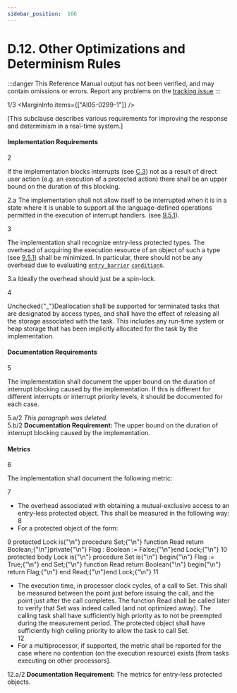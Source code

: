 ```yaml
---
sidebar_position:  166
---
```


# D.12. Other Optimizations and Determinism Rules

:::danger
This Reference Manual output has not been verified,
and may contain omissions or errors.
Report any problems on the [tracking issue](https://github.com/ada-lang-io/ada-lang-io/issues/20)
:::


<MarginText>1/3</MarginText>
<MarginInfo items={["AI05-0299-1"]} />
<p>[This subclause describes various requirements for improving the response and determinism in a real-time system.] <br /></p>


#### Implementation Requirements

<MarginText>2</MarginText>
<p>If the implementation blocks interrupts (see <a href="/docs/arm/AA-C/AA-C.3">C.3</a>) not as a result of direct user action (e.g. an execution of a protected action) there shall be an upper bound on the duration of this blocking. <br /></p>

<AnnotatedOnly>
<MarginText>2.a</MarginText>
<Admonition type="aarm" aarm="ramification">
<b></b>The implementation shall not allow itself to be interrupted when it is in a state where it is unable to support all the language-defined operations permitted in the execution of interrupt handlers. (see <a href="/docs/arm/AA-9/AA-9.5#Subclause_9.5.1">9.5.1</a>). <br />
</Admonition>
</AnnotatedOnly>

<MarginText>3</MarginText>
<p>The implementation shall recognize entry-less protected types. The overhead of acquiring the execution resource of an object of such a type (see <a href="/docs/arm/AA-9/AA-9.5#Subclause_9.5.1">9.5.1</a>) shall be minimized. In particular, there should not be any overhead due to evaluating <code><a href="/docs/arm/AA-9/AA-9.5#S0262">entry_barrier</a></code> <code><a href="/docs/arm/AA-4/AA-4.5#S0150">condition</a></code>s. <br /></p>

<AnnotatedOnly>
<MarginText>3.a</MarginText>
<Admonition type="aarm" aarm="implementation-note">
<b></b>Ideally the overhead should just be a spin-lock. <br />
</Admonition>
</AnnotatedOnly>

<MarginText>4</MarginText>
<p>Unchecked{"_"}Deallocation shall be supported for terminated tasks that are designated by access types, and shall have the effect of releasing all the storage associated with the task. This includes any run-time system or heap storage that has been implicitly allocated for the task by the implementation.<br /></p>


#### Documentation Requirements

<MarginText>5</MarginText>
<p>The implementation shall document the upper bound on the duration of interrupt blocking caused by the implementation. If this is different for different interrupts or interrupt priority levels, it should be documented for each case. <br /></p>

<AnnotatedOnly>
<MarginText>5.a/2</MarginText>
<Admonition type="aarm" aarm="note">
<i>This paragraph was deleted.</i><br />
</Admonition>
</AnnotatedOnly>

<AnnotatedOnly>
<MarginText>5.b/2</MarginText>
<Admonition type="aarm" aarm="note">
<b>Documentation Requirement: </b>The upper bound on the duration of interrupt blocking caused by the implementation.<br />
</Admonition>
</AnnotatedOnly>


#### Metrics

<MarginText>6</MarginText>
<p>The implementation shall document the following metric: <br /></p>

<MarginText>7</MarginText>
<ul>
<li>The overhead associated with obtaining a mutual-exclusive access to an entry-less protected object. This shall be measured in the following way:<br /></li>
<MarginText>8</MarginText>
<li>For a protected object of the form: <br /></li>
</ul>
<MarginText>9</MarginText>
<CodeBlock language="ada">
protected Lock is{"\n"}   procedure Set;{"\n"}   function Read return Boolean;{"\n"}private{"\n"}   Flag : Boolean := False;{"\n"}end Lock;{"\n"}
<MarginText>10</MarginText>
protected body Lock is{"\n"}   procedure Set is{"\n"}   begin{"\n"}      Flag := True;{"\n"}   end Set;{"\n"}   function Read return Boolean{"\n"}   begin{"\n"}      return Flag;{"\n"}   end Read;{"\n"}end Lock;{"\n"}

</CodeBlock>
<MarginText>11</MarginText>
<ul>
<li>The execution time, in processor clock cycles, of a call to Set. This shall be measured between the point just before issuing the call, and the point just after the call completes. The function Read shall be called later to verify that Set was indeed called (and not optimized away). The calling task shall have sufficiently high priority as to not be preempted during the measurement period. The protected object shall have sufficiently high ceiling priority to allow the task to call Set.<br /></li>
<MarginText>12</MarginText>
<li>For a multiprocessor, if supported, the metric shall be reported for the case where no contention (on the execution resource) exists [from tasks executing on other processors]. <br /></li>
</ul>
<AnnotatedOnly>
<MarginText>12.a/2</MarginText>
<Admonition type="aarm" aarm="note">
<b>Documentation Requirement: </b>The metrics for entry-less protected objects.<br />
</Admonition>
</AnnotatedOnly>

